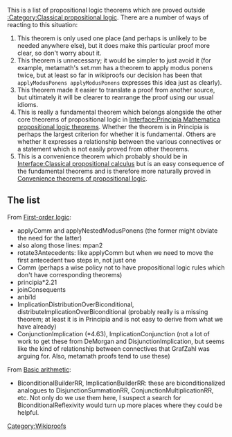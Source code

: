 {{header
 | notes = This page collects theorems which strictly belong to propositional logic but are missing from [[:Category:Classical propositional logic]], most notably [[Interface:Classical propositional calculus]].
}}
This is a list of propositional logic theorems which are proved outside [[:Category:Classical propositional logic]]. There are a number of ways of reacting to this situation:

# This theorem is only used one place (and perhaps is unlikely to be needed anywhere else), but it does make this particular proof more clear, so don't worry about it.
# This theorem is unnecessary; it would be simpler to just avoid it (for example, metamath's set.mm has a theorem to apply modus ponens twice, but at least so far in wikiproofs our decision has been that <code>applyModusPonens applyModusPonens</code> expresses this idea just as clearly).
# This theorem made it easier to translate a proof from another source, but ultimately it will be clearer to rearrange the proof using our usual idioms.
# This is really a fundamental theorem which belongs alongside the other core theorems of propositional logic in [[Interface:Principia Mathematica propositional logic theorems]]. Whether the theorem is in Principia is perhaps the largest criterion for whether it is fundamental. Others are whether it expresses a relationship between the various connectives or a statement which is not easily proved from other theorems.
# This is a convenience theorem which probably should be in [[Interface:Classical propositional calculus]] but is an easy consequence of the fundamental theorems and is therefore more naturally proved in [[Convenience theorems of propositional logic]].

==The list==

From [[First-order logic]]:

* applyComm and applyNestedModusPonens (the former might obviate the need for the latter)
* also along those lines: mpan2
* rotate3Antecedents: like applyComm but when we need to move the first antecedent two steps in, not just one
* Comm (perhaps a wise policy not to have propositional logic rules which don't have corresponding theorems)
* principia*2.21
* joinConsequents
* anbi1d
* ImplicationDistributionOverBiconditional, distributeImplicationOverBiconditional (probably really is a missing theorem; at least it is in Principia and is not easy to derive from what we have already)
* ConjunctionImplication (*4.63), ImplicationConjunction (not a lot of work to get these from DeMorgan and DisjunctionImplication, but seems like the kind of relationship between connectives that GrafZahl was arguing for. Also, metamath proofs tend to use these)

From [[Basic arithmetic]]:
* BiconditionalBuilderRR, ImplicationBuilderRR: these are biconditionalized analogues to DisjunctionSummationRR, ConjunctionMultiplicationRR, etc. Not only do we use them here, I suspect a search for BiconditionalReflexivity would turn up more places where they could be helpful.

[[Category:Wikiproofs]]

